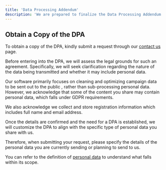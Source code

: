 ```yaml
---
title: 'Data Processing Addendum'
description: 'We are prepared to finalize the Data Processing Addendum (DPA) with our customers as mandated by the European Union General Data Protection Regulation (GDPR).'
---
```


## Obtain a Copy of the DPA

To obtain a copy of the DPA, kindly submit a request through our [contact us](https://campaigncleaner.com/contact.html) page.

Before entering into the DPA, we will assess the legal grounds for such an agreement. Specifically, we will seek clarification regarding the nature of the data being transmitted and whether it may include personal data.

Our software primarily focuses on cleaning and optimizing campaign data to be sent out to the public , rather than sub-processing personal data. However, we acknowledge that some of the content you share may contain personal data, which falls under GDPR requirements.

We also acknowledge we collect and store registration information which includes full name and email address.

Once the details are confirmed and the need for a DPA is established, we will customize the DPA to align with the specific type of personal data you share with us.

Therefore, when submitting your request, please specify the details of the personal data you are currently sending or planning to send to us.

You can refer to the definition of [personal data](https://gdpr.eu/eu-gdpr-personal-data/) to understand what falls within its scope.